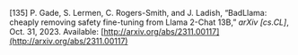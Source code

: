 \[135\]	P. Gade, S. Lermen, C. Rogers-Smith, and J. Ladish, “BadLlama: cheaply removing safety fine-tuning from Llama 2-Chat 13B,” *arXiv \[cs.CL\]*, Oct. 31, 2023\. Available: [http://arxiv.org/abs/2311.00117](http://arxiv.org/abs/2311.00117)